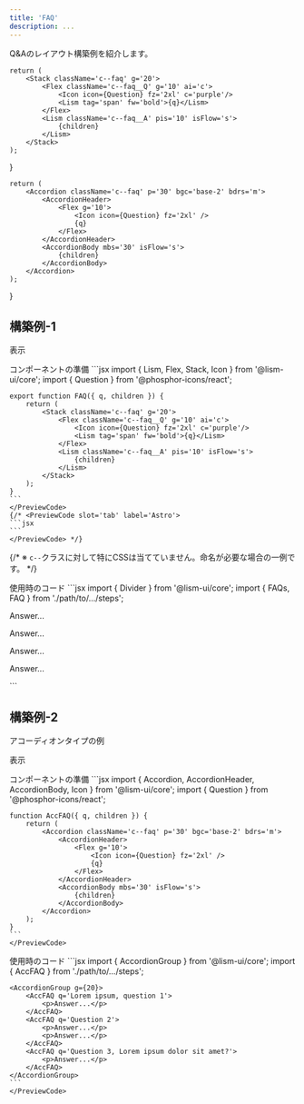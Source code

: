 ```yaml
---
title: 'FAQ'
description: ...
---
```




Q&Aのレイアウト構築例を紹介します。

	return (
		<Stack className='c--faq' g='20'>
			<Flex className='c--faq__Q' g='10' ai='c'>
				<Icon icon={Question} fz='2xl' c='purple'/>
				<Lism tag='span' fw='bold'>{q}</Lism>
			</Flex>
			<Lism className='c--faq__A' pis='10' isFlow='s'>
				{children}
			</Lism>
		</Stack>
	);
}

	return (
		<Accordion className='c--faq' p='30' bgc='base-2' bdrs='m'>
			<AccordionHeader>
				<Flex g='10'>
					<Icon icon={Question} fz='2xl' />
					{q}
				</Flex>
			</AccordionHeader>
			<AccordionBody mbs='30' isFlow='s'>
				{children}
			</AccordionBody>
		</Accordion>
	);
}


## 構築例-1

<Preview>
	<PreviewTitle>表示</PreviewTitle>
	<PreviewArea resize p={30}>
		<Stack g='40'>
			<FAQ q='Lorem ipsum, question 1'>
				<Dummy length='l' />
			</FAQ>
			<Divider />
			<FAQ q='Lorem ipsum dolor sit amet, question 2'>
				<Dummy  />
				<Dummy length='l' />
			</FAQ>
			<Divider />
			<FAQ q='Question 3'>
				<Dummy length='m' />
			</FAQ>
		</Stack>
	</PreviewArea>
</Preview>


<PreviewTitle>コンポーネントの準備</PreviewTitle>
<Preview>
	<PreviewCode slot='tab' label='React'>
	```jsx
	import { Lism, Flex, Stack, Icon } from '@lism-ui/core';
	import { Question } from '@phosphor-icons/react';

	export function FAQ({ q, children }) {
		return (
			<Stack className='c--faq' g='20'>
				<Flex className='c--faq__Q' g='10' ai='c'>
					<Icon icon={Question} fz='2xl' c='purple'/>
					<Lism tag='span' fw='bold'>{q}</Lism>
				</Flex>
				<Lism className='c--faq__A' pis='10' isFlow='s'>
					{children}
				</Lism>
			</Stack>
		);
	}
	```
	</PreviewCode>
	{/* <PreviewCode slot='tab' label='Astro'>
	```jsx
	```
	</PreviewCode> */}
</Preview>

{/* <Callout type='info'>
※ `c--`クラスに対して特にCSSは当てていません。命名が必要な場合の一例です。
</Callout> */}


<Preview>
	<PreviewTitle>使用時のコード</PreviewTitle>
	<PreviewCode>
```jsx
import { Divider } from '@lism-ui/core';
import { FAQs, FAQ } from './path/to/.../steps';

<FAQs>
	<FAQ q='Lorem ipsum, question 1'>
		<p>Answer...</p>
	</FAQ>
	<Divider />
	<FAQ q='Lorem ipsum dolor sit amet, question 2'>
		<p>Answer...</p>
		<p>Answer...</p>
	</FAQ>
	<Divider />
	<FAQ q='Question 3'>
		<p>Answer...</p>
	</FAQ>
</FAQs>
```
	</PreviewCode>
</Preview>


## 構築例-2

アコーディオンタイプの例


<Preview>
	<PreviewTitle>表示</PreviewTitle>
	<PreviewArea resize p={30}>
		<AccordionGroup g={20}>
			<AccFAQ q='Question 1'>
				<Dummy length='l' />
			</AccFAQ>
			<AccFAQ q='Question 2'>
				<Dummy  />
				<Dummy length='l' />
			</AccFAQ>
			<AccFAQ q='Question 3, Lorem ipsum dolor sit amet?'>
				<Dummy length='l' />
			</AccFAQ>
		</AccordionGroup>
	</PreviewArea>
</Preview>

<PreviewTitle>コンポーネントの準備</PreviewTitle>
<Preview>
	<PreviewCode slot='tab' label='React'>
	```jsx
	import { Accordion, AccordionHeader, AccordionBody, Icon } from '@lism-ui/core';
	import { Question } from '@phosphor-icons/react';

	function AccFAQ({ q, children }) {
		return (
			<Accordion className='c--faq' p='30' bgc='base-2' bdrs='m'>
				<AccordionHeader>
					<Flex g='10'>
						<Icon icon={Question} fz='2xl' />
						{q}
					</Flex>
				</AccordionHeader>
				<AccordionBody mbs='30' isFlow='s'>
					{children}
				</AccordionBody>
			</Accordion>
		);
	}
	```
	</PreviewCode>
</Preview>

<PreviewTitle>使用時のコード</PreviewTitle>
<Preview>
	<PreviewCode>
	```jsx
	import { AccordionGroup } from '@lism-ui/core';
	import { AccFAQ } from './path/to/.../steps';

	<AccordionGroup g={20}>
		<AccFAQ q='Lorem ipsum, question 1'>
			<p>Answer...</p>
		</AccFAQ>
		<AccFAQ q='Question 2'>
			<p>Answer...</p>
			<p>Answer...</p>
		</AccFAQ>
		<AccFAQ q='Question 3, Lorem ipsum dolor sit amet?'>
			<p>Answer...</p>
		</AccFAQ>
	</AccordionGroup>
	```
	</PreviewCode>
</Preview>

